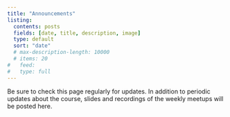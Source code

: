 ```yaml
---
title: "Announcements"
listing:
  contents: posts
  fields: [date, title, description, image]
  type: default
  sort: "date"
  # max-description-length: 10000
  # items: 20
#   feed:
# 	type: full
---
```


Be sure to check this page regularly for updates. In addition to periodic updates about the course, slides and recordings of the weekly meetups will be posted here.

